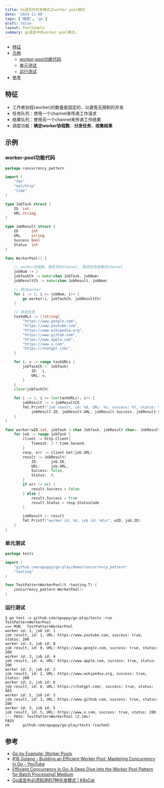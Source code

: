 ```yaml
---
title: Go语言的并发模式之worker pool模式
date: '2024-11-08'
tags: ['编程', 'go']
draft: false
layout: PostSimple
summary: go语言中的worker pool模式。
---
```


- [特征](#特征)
- [示例](#示例)
  - [worker-pool功能代码](#worker-pool功能代码)
  - [单元测试](#单元测试)
  - [运行测试](#运行测试)
- [参考](#参考)

## 特征

- 工作者协程(worker)的数量是固定的，以避免无限制的并发
- 任务队列：使用一个channel来传递工作请求
- 结果队列：使用另一个channel来传递工作结果
- 调度功能：**确定worker协程数**、**分发任务**、**收集结果**

## 示例

### worker-pool功能代码

```go:https://github.com/apuppy/go-play/blob/main/demo/concurrency_pattern/worker_pool.go
package concurrency_pattern

import (
	"fmt"
	"net/http"
	"time"
)

type JobTask struct {
	ID  int
	URL string
}

type JobResult struct {
	ID      int
	URL     string
	Success bool
	Status  int
}

func WorkerPool() {

	// worker协程数，取任务的channel, 取回任务结果的channel
	jobNum := 3
	jobTaskCh := make(chan JobTask, jobNum)
	jobResultCh := make(chan JobResult, jobNum)

	// 启动worker
	for i := 1; i <= jobNum; i++ {
		go worker(i, jobTaskCh, jobResultCh)
	}

	// 添加任务
	taskURLs := []string{
		"https://www.google.com",
		"https://www.youtube.com",
		"https://www.wikipedia.org",
		"https://www.github.com",
		"https://www.apple.com",
		"https://www.x.com",
		"https://chatgpt.com/",
	}

	for i, v := range taskURLs {
		jobTaskCh <- JobTask{
			ID:  i,
			URL: v,
		}
	}
	close(jobTaskCh)

	for i := 1; i <= len(taskURLs); i++ {
		jobResult := <-jobResultCh
		fmt.Printf("job result, id: %d, URL: %s, success: %t, status: %d\n",
			jobResult.ID, jobResult.URL, jobResult.Success, jobResult.Status)
	}
}

func worker(wID int, jobTask <-chan JobTask, jobResult chan<- JobResult) {
	for job := range jobTask {
		client := http.Client{
			Timeout: 3 * time.Second,
		}
		resp, err := client.Get(job.URL)
		result := JobResult{
			ID:      job.ID,
			URL:     job.URL,
			Success: false,
			Status:  0,
		}
		if err != nil {
			result.Success = false
		} else {
			result.Success = true
			result.Status = resp.StatusCode
		}

		jobResult <- result
		fmt.Printf("worker id: %d, job id: %d\n", wID, job.ID)
	}
}

```

### 单元测试

```go:https://github.com/apuppy/go-play/blob/main/tests/con_pattern_test.go
package tests

import (
	"github.com/apuppy/go-play/demo/concurrency_pattern"
	"testing"
)

func TestPatternWorkerPool(t *testing.T) {
	concurrency_pattern.WorkerPool()
}
```

### 运行测试

```shell
$ go test -v github.com/apuppy/go-play/tests -run TestPatternWorkerPool
=== RUN   TestPatternWorkerPool
worker id: 1, job id: 1
job result, id: 1, URL: https://www.youtube.com, success: true, status: 200
worker id: 3, job id: 0
job result, id: 0, URL: https://www.google.com, success: true, status: 200
worker id: 3, job id: 4
job result, id: 4, URL: https://www.apple.com, success: true, status: 200
worker id: 2, job id: 2
job result, id: 2, URL: https://www.wikipedia.org, success: true, status: 200
worker id: 2, job id: 6
job result, id: 6, URL: https://chatgpt.com/, success: true, status: 403
worker id: 1, job id: 3
job result, id: 3, URL: https://www.github.com, success: true, status: 200
worker id: 3, job id: 5
job result, id: 5, URL: https://www.x.com, success: true, status: 200
--- PASS: TestPatternWorkerPool (2.34s)
PASS
ok  	github.com/apuppy/go-play/tests	(cached)
```

## 参考

- [Go by Example: Worker Pools](https://gobyexample.com/worker-pools)
- [#18 Golang - Building an Efficient Worker Pool: Mastering Concurrency in Go - YouTube](https://www.youtube.com/watch?v=ZWMiKQXmh9s)
- [Efficient Concurrency in Go: A Deep Dive into the Worker Pool Pattern for Batch Processing| Medium](https://rksurwase.medium.com/efficient-concurrency-in-go-a-deep-dive-into-the-worker-pool-pattern-for-batch-processing-73cac5a5bdca)
- [Go语言中必须知道的7种并发模式 | K8sCat](https://k8scat.com/posts/go/go-concurrency-patterns/)
